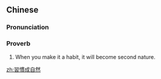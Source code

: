{{also|习惯成自然}}
==Chinese==
{{zh-forms|s=习惯成自然|type=212}}

===Pronunciation===
{{zh-pron
|m=xíguàn chéng zìrán
|cat=prov
}}

===Proverb===
{{zh-proverb}}

# When you make it a habit, it will become second nature.

[[zh:習慣成自然]]